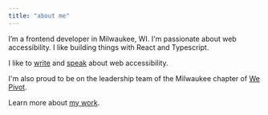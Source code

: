 ```yaml
---
title: "about me"
---
```



I’m a frontend developer in Milwaukee, WI. I'm passionate about web
accessibility. I like building things with React and Typescript.

I like to [write](/blog) and [speak](/speaking) about web accessibility.

I'm also proud to be on the leadership team of the Milwaukee chapter of [We Pivot](https://wepivot.org).

Learn more about [my work](/resume).

<ImportantDetails />

